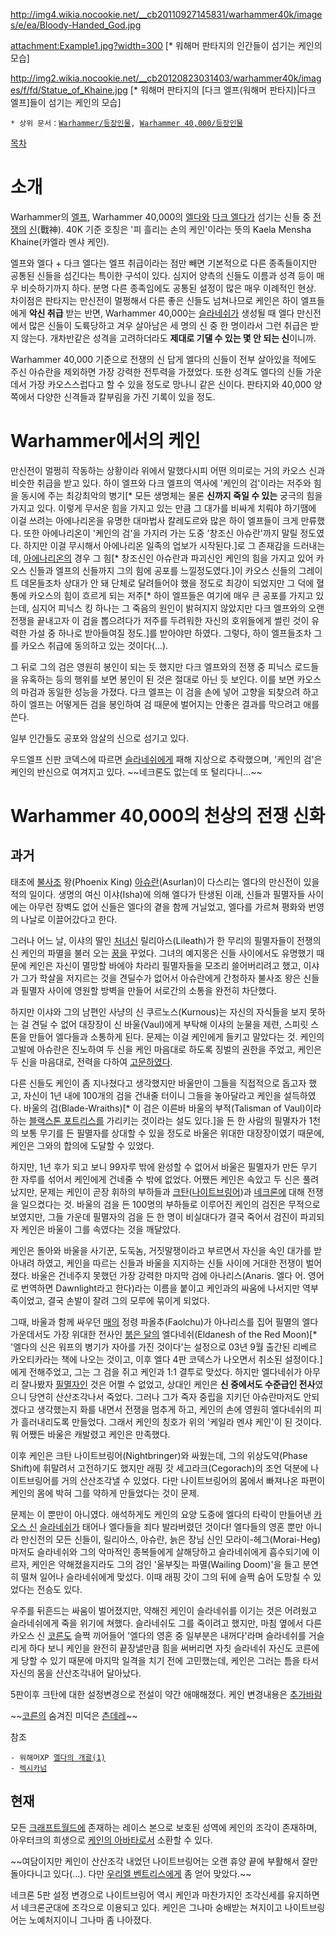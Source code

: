 {{{+1 '''Khaine'''}}}

http://img4.wikia.nocookie.net/__cb20110927145831/warhammer40k/images/e/ea/Bloody-Handed_God.jpg

attachment:Example1.jpg?width=300
[* 워해머 판타지의 인간들이 섬기는 케인의 모습]

http://img2.wikia.nocookie.net/__cb20120823031403/warhammer40k/images/f/fd/Statue_of_Khaine.jpg
[* 워해머 판타지의 [다크 엘프(워해머 판타지)|다크 엘프]들이 섬기는 케인의 모습]

 * 상위 문서：[[Warhammer/등장인물]], [[Warhammer 40,000/등장인물]]

[[목차]]

= 소개 =
Warhammer의 [[엘프]], Warhammer 40,000의 [[엘다]]와 [[다크 엘다]]가 섬기는 신들 중 [[전쟁]]의 [[신]](戰神). 40K 기준 호칭은 '피 흘리는 손의 케인'이라는 뜻의 Kaela Mensha Khaine(카엘라 멘샤 케인).

엘프와 엘다 + 다크 엘다는 엘프 취급이라는 점만 빼면 기본적으로 다른 종족들이지만 공통된 신들을 섬긴다는 특이한 구석이 있다. 심지어 양측의 신들도 이름과 성격 등이 매우 비슷하기까지 하다. 분명 다른 종족임에도 공통된 설정이 많은 매우 이례적인 현상. 차이점은 판타지는 만신전이 멀쩡해서 다른 좋은 신들도 넘쳐나므로 케인은 하이 엘프들에게 '''악신 취급''' 받는 반면, Warhammer 40,000는 [[슬라네쉬]]가 생성될 때 엘다 만신전에서 많은 신들이 도륙당하고 겨우 살아남은 세 명의 신 중 한 명이라서 그런 취급은 받지 않는다. 개차반같은 성격을 고려하더라도 '''제대로 기댈 수 있는 몇 안 되는 신'''이니까.

Warhammer 40,000 기준으로 전쟁의 신 답게 엘다의 신들이 전부 살아있을 적에도 주신 아슈란을 제외하면 가장 강력한 전투력을 가졌었다. 또한 성격도 엘다의 신들 가운데서 가장 카오스스럽다고 할 수 있을 정도로 망나니 같은 신이다. 판타지와 40,000 양쪽에서 다양한 신격들과 칼부림을 가진 기록이 있을 정도.

= Warhammer에서의 케인 =
만신전이 멀쩡히 작동하는 상황이라 위에서 말했다시피 어떤 의미로는 거의 카오스 신과 비슷한 취급을 받고 있다. 하이 엘프와 다크 엘프의 역사에 '케인의 검'이라는 저주와 힘을 동시에 주는 최강최악의 병기[* 모든 생명체는 물론 '''신까지 죽일 수 있는''' 궁극의 힘을 가지고 있다. 이렇게 무서운 힘을 가지고 있는 만큼 그 대가를 비싸게 치뤄야 하기땜에 이걸 쓰려는 아에나리온을 유명한 대마법사 칼레도르와 많은 하이 엘프들이 크게 만류했다. 또한 아에나리온이 '케인의 검'을 가지러 가는 도중 '창조신 아슈란'까지 말릴 정도였다. 하지만 이걸 무시해서 아에나리온 일족의 업보가 시작된다.]로 그 존재감을 드러내는데, [[아에나리온]]의 경우 그 힘[* 창조신인 아슈란과 파괴신인 케인의 힘을 가지고 있어 카오스 신들과 엘프의 신들까지 그의 힘에 공포를 느낄정도였다.]이 카오스 신들의 그레이트 데몬들조차 상대가 안 돼 단체로 달려들어야 했을 정도로 최강이 되었지만 그 덕에 혈통에 카오스의 힘이 흐르게 되는 저주[* 하이 엘프들은 여기에 매우 큰 공포를 가지고 있는데, 심지어 피닉스 킹 하나는 그 죽음의 원인이 밝혀지지 않았지만 다크 엘프와의 오랜 전쟁을 끝내고자 이 검을 뽑으려다가 저주를 두려워한 자신의 호위들에게 썰린 것이 유력한 가설 중 하나로 받아들여질 정도.]를 받아야만 하였다. 그렇다, 하이 엘프들조차 그를 카오스 취급에 동의하고 있는 것이다(...).

그 뒤로 그의 검은 영원히 봉인이 되는 듯 했지만 다크 엘프와의 전쟁 중 피닉스 로드들을 유혹하는 등의 행위를 보면 봉인이 된 것은 절대로 아닌 듯 보인다. 이를 보면 카오스의 마검과 동일한 성능을 가졌다. 다크 엘프는 이 검을 손에 넣어 고향을 되찾으려 하고 하이 엘프는 어떻게든 검을 봉인하여 검 때문에 벌어지는 안좋은 결과를 막으려고 애를 쓴다.

일부 인간들도 공포와 암살의 신으로 섬기고 있다. 

우드엘프 신판 코덱스에 따르면 [[슬라네쉬]]에게 패해 지상으로 추락했으며, '케인의 검'은 케인의 반신으로 여겨지고 있다. ~~네크론도 없는데 또 털리다니...~~
= Warhammer 40,000의 천상의 전쟁 신화 =
== 과거 ==
태초에 [[불사조]] 왕(Phoenix King) [[아슈란]](Asurlan)이 다스리는 엘다의 만신전이 있을 적의 일이다. 생명의 여신 이샤(Isha)에 의해 엘다가 탄생된 이래, 신들과 필멸자들 사이에는 아무런 장벽도 없어 신들은 엘다의 곁을 함께 거닐었고, 엘다를 가르쳐 평화와 번영의 나날로 이끌어갔다고 한다.

그러나 어느 날, 이샤의 딸인 [[처녀]]신 릴리아스(Lileath)가 한 무리의 필멸자들이 전쟁의 신 케인의 파멸을 불러 오는 [[꿈]]을 꾸었다. 그녀의 예지몽은 신들 사이에서도 유명했기 때문에 케인은 자신이 멸망할 바에야 차라리 필멸자들을 모조리 쓸어버리려고 했고, 이샤가 그가 학살을 저지르는 것을 견딜수가 없어서 아슈란에게 간청하자 불사조 왕은 신들과 필멸자 사이에 영원할 방벽을 만들어 서로간의 소통을 완전히 차단했다.

하지만 이샤와 그의 남편인 사냥의 신 쿠르노스(Kurnous)는 자신의 자식들을 보지 못하는 걸 견딜 수 없어 대장장이 신 바울(Vaul)에게 부탁해 이샤의 눈물을 제련, 스피릿 스톤을 만들어 엘다들과 소통하게 된다. 문제는 이걸 케인에게 들키고 말았다는 것. 케인의 고발에 아슈란은 진노하여 두 신을 케인 마음대로 하도록 징벌의 권한을 주었고, 케인은 두 신을 마음대로, 전력을 다하여 [[고문]]하였다.

다른 신들도 케인이 좀 지나쳤다고 생각했지만 바울만이 그들을 직접적으로 돕고자 했고, 자신이 1년 내에 100개의 검을 건내줄 터이니 그들을 놓아달라고 케인을 설득하였다. 바울의 검(Blade-Wraiths)[* 이 검은 이른바 바울의 부적(Talisman of Vaul)이라 하는 [[블랙스톤 포트리스]]를 가리키는 것이라는 설도 있다.]을 든 한 사람의 필멸자가 1천의 보통 무기를 든 필멸자를 상대할 수 있을 정도로 바울은 위대한 대장장이였기 때문에, 케인은 그와의 합의에 도달할 수 있었다.

하지만, 1년 후가 되고 보니 99자루 밖에 완성할 수 없어서 바울은 필멸자가 만든 무기 한 자루를 섞어서 케인에게 건네줄 수 밖에 없었다. 어쨌든 케인은 속았고 두 신은 풀려났지만, 문제는 케인이 곧장 휘하의 부하들과 [[크탄]]([[나이트브링어]])과 [[네크론]]에 대해 전쟁을 일으켰다는 것. 바울의 검을 든 100명의 부하들로 이루어진 케인의 검진은 무적으로 보였지만, 그들 가운데 필멸자의 검을 든 한 명이 비실대다가 결국 죽어서 검진이 파괴되자 케인은 바울이 그를 속였다는 것을 깨달았다.

케인은 돌아와 바울을 사기꾼, 도둑놈, 거짓말쟁이라고 부르면서 자신을 속인 대가를 받아내려 하였고, 케인을 따르는 신들과 바울을 지지하는 신들 사이에 거대한 전쟁이 벌어졌다. 바울은 건네주지 못했던 가장 강력한 마지막 검에 아나리스(Anaris. 엘다 어. 영어로 번역하면 Dawnlight라고 한다)라는 이름을 붙이고 케인과의 싸움에 나서지만 역부족이었고, 결국 손발이 잘려 그의 모루에 묶이게 되었다.

그때, 바울과 함께 싸우던 [[매]]의 정령 파올추(Faolchu)가 아나리스를 집어 필멸의 엘다 가운데서도 가장 위대한 전사인 [[붉은 달]]의 엘다네쉬(Eldanesh of the Red Moon)[* '엘다의 신은 워프의 병기가 자아를 가진 것이다'는 설정으로 03년 9월 출간된 리베르 카오티카라는 책에 나오는 것이고, 이후 엘다 4판 코덱스가 나오면서 취소된 설정이다.]에게 전해주었고, 그는 그 검을 쥐고 케인과 1:1 결투로 맞섰다. 하지만 엘다네쉬가 아무리 잘나봤자 [[필멸자]]인 것은 어쩔 수 없었고, 상대인 케인은 '''신 중에서도 수준급인 전사'''였으니 당연히 산산조각나서 죽었다. 그러나 그가 죽자 중립을 지키던 아슈란마저도 안되겠다고 생각했는지 화를 내면서 전쟁을 멈추게 하고, 케인의 손에 영원히 엘다네쉬의 피가 흘러내리도록 만들었다. 그래서 케인의 칭호가 위의 '케일라 멘샤 케인'이 된 것이다. 뭐 어쨌든 바울은 캐발렸고 케인은 만족했다.

이후 케인은 크탄 나이트브링어(Nightbringer)와 싸웠는데, 그의 위상도약(Phase Shift)에 휘말려서 고전하기도 했지만 래핑 갓 세고라크(Cegorach)의 조언 덕분에 나이트브링어를 거의 산산조각낼 수 있었다. 다만 나이트브링어의 몸에서 빠져나온 파편이 케인의 몸에 박혀 그를 약하게 만들었다는 것이 문제.

문제는 이 뿐만이 아니였다. 애석하게도 케인의 요양 도중에 엘다의 타락이 만들어낸 [[카오스 신]] [[슬라네쉬]]가 태어나 엘다들을 죄다 발라버렸던 것이다! 엘다들의 영혼 뿐만 아니라 만신전의 모든 신들이, 릴리아스, 아슈란, 늙은 장님 신인 모라이-헤그(Morai-Heg)마저도 슬라네쉬와 그의 악마적인 종복들에게 살해당하고 슬라네쉬에게 흡수되기에 이르자, 케인은 약해졌을지라도 그의 검인 '울부짖는 파멸(Wailing Doom)'을 들고 분연히 떨쳐 일어나 슬라네쉬에게 맞섰다. 이때 래핑 갓이 그의 뒤에 슬쩍 숨어 도망칠 수 있었다는 전승도 있다. 

우주를 뒤흔드는 싸움이 벌어졌지만, 약해진 케인이 슬라네쉬를 이기는 것은 어려웠고 슬라네쉬에게 죽을 위기에 쳐했다. 슬라네쉬도 그를 죽이려고 했지만, 마침 옆에서 다른 카오스 신 [[코른]]도 슬쩍 끼어들어 '엘다의 영혼 중 일부분은 내꺼다'라며 슬라네쉬를 거슬리게 하다 보니 케인을 완전히 끝장낼만큼 힘을 써버리면 자칫 슬라네쉬 자신도 코른에게 당할 수 있기 때문에 마지막 일격을 치기 전에 고민했는데, 케인은 그러는 틈을 타서 자신의 몸을 산산조각내어 달아났다.

5판이후 크탄에 대한 설정변경으로 전설이 약간 애매해졌다. 케인 변경내용은 [[추가바람]]

~~[[코른]]의 숨겨진 미덕은 [[츤데레]]~~

참조
 - 워해머XP [http://www.playxp.com/whm/background/view.php?article_id=1394411 엘다의 개괄(1)]
 - [http://www.lexicanum.com 렉시카넘]

== 현재 ==
모든 [[크래프트월드]]에 존재하는 레이스 본으로 보호된 성역에 케인의 조각이 존재하며, 아우터크의 희생으로 [[케인의 아바타]]로서 소환할 수 있다.

~~여담이지만 케인이 산산조각 내었던 나이트브링어는 오랜 휴양 끝에 부활해서 잘만 돌아다니고 있다(…). 다만 [[우리엘 벤트리스]]에게 좀 얻어 맞았다.~~

네크론 5판 설정 변경으로 나이트브링어 역시 케인과 마찬가지인 조각신세를 유지하면서 네크론군대에 조각으로 이용되고 있다. 케인은 그나마 숭배받는 쳐지이고 나이트브링어는 노예처지이니 그나마 좀 나아졌다.
